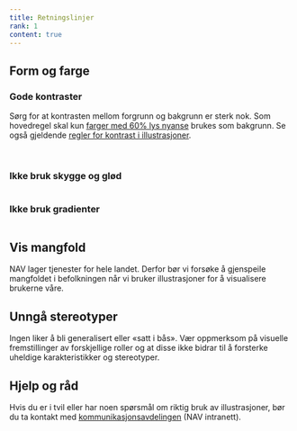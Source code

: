 ```yaml
---
title: Retningslinjer
rank: 1
content: true
---
```




## Form og farge

### Gode kontraster

Sørg for at kontrasten mellom forgrunn og bakgrunn er sterk nok. Som hovedregel skal kun [farger med 60% lys
nyanse](/resources/colors#hele-paletten) brukes som bakgrunn. Se også gjeldende
[regler for kontrast i illustrasjoner](/resources/colors/accessibility#krav-til-kontrast).

<br />
<img src={Background} alt="" />

### Ikke bruk skygge og glød

<img src={Shadow} alt="" />

### Ikke bruk gradienter

<img src={Gradients} alt="" />

## Vis mangfold

NAV lager tjenester for hele landet. Derfor bør vi forsøke å gjenspeile mangfoldet i befolkningen når vi bruker
illustrasjoner for å visualisere brukerne våre.

## Unngå stereotyper

Ingen liker å bli generalisert eller «satt i bås». Vær oppmerksom på visuelle fremstillinger av forskjellige
roller og at disse ikke bidrar til å forsterke uheldige karakteristikker og stereotyper.

## Hjelp og råd

Hvis du er i tvil eller har noen spørsmål om riktig bruk av illustrasjoner, bør du ta kontakt
med [kommunikasjonsavdelingen](https://navno.sharepoint.com/sites/intranett-kommunikasjon) (NAV intranett).
